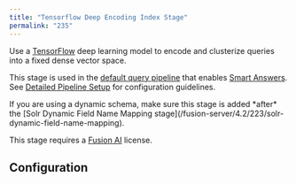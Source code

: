 ```yaml
---
title: "Tensorflow Deep Encoding Index Stage"
permalink: "235"
---
```


Use a [TensorFlow](https://www.tensorflow.org/) deep learning model to encode and clusterize queries into a fixed dense vector space.

This stage is used in the [default query pipeline](/fusion-ai/4.2/461/smart-answers) that enables [Smart Answers](/how-to/684/faq-solution-part-2#default-pipelines). See [Detailed Pipeline Setup](/fusion-ai/4.2/509/smart-answers-detailed-pipeline-setup) for configuration guidelines.

<Note>
If you are using a dynamic schema, make sure this stage is added *after* the [Solr Dynamic Field Name Mapping stage](/fusion-server/4.2/223/solr-dynamic-field-name-mapping).
</Note>

This stage requires a [Fusion AI](/fusion-ai/4.2/428/fusion-ai) license.

## Configuration


<SchemaParamFields schema={schema}/>
